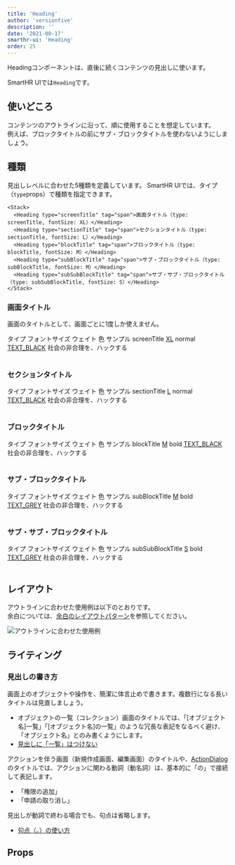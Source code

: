 ```yaml
---
title: 'Heading'
author: 'versionfive'
description: ''
date: '2021-08-17'
smarthr-ui: 'Heading'
order: 25
---
```



<ComponentStory name="Heading" />

Headingコンポーネントは、直後に続くコンテンツの見出しに使います。

SmartHR UIでは`Heading`です。


## 使いどころ
コンテンツのアウトラインに沿って、順に使用することを想定しています。  
例えば、ブロックタイトルの前にサブ・ブロックタイトルを使わないようにしましょう。


## 種類
見出しレベルに合わせた5種類を定義しています。
SmartHR UIでは、タイプ（`type`props）で種類を指定できます。

```tsx live=true
<Stack>
  <Heading type="screenTitle" tag="span">画面タイトル（type: screenTitle, fontSize: XL）</Heading>
  <Heading type="sectionTitle" tag="span">セクションタイトル（type: sectionTitle, fontSize: L）</Heading>
  <Heading type="blockTitle" tag="span">ブロックタイトル（type: blockTitle, fontSize: M）</Heading>
  <Heading type="subBlockTitle" tag="span">サブ・ブロックタイトル（type: subBlockTitle, fontSize: M）</Heading>
  <Heading type="subSubBlockTitle" tag="span">サブ・サブ・ブロックタイトル（type: subSubBlockTitle, fontSize: S）</Heading>
</Stack>
```

### 画面タイトル

画面のタイトルとして、画面ごとに1度しか使えません。

<Table>
  <Head>
    <Row>
      <Cell>タイプ</Cell>
      <Cell>フォントサイズ</Cell>
      <Cell>ウェイト</Cell>
      <Cell>色</Cell>
      <Cell>サンプル</Cell>
    </Row>
  </Head>
  <Body>
    <Row>
      <Cell>screenTitle</Cell>
      <Cell><a href="/products/design-tokens/typography/">XL</a></Cell>
      <Cell>normal</Cell>
      <Cell><a href="/products/design-tokens/color/#h3-2">TEXT_BLACK</a></Cell>
      <Cell><Heading type="screenTitle" tag="span">社会の非合理を、ハックする</Heading></Cell>
    </Row>
  </Body>
</Table>

### セクションタイトル

<Table>
  <Head>
    <Row>
      <Cell>タイプ</Cell>
      <Cell>フォントサイズ</Cell>
      <Cell>ウェイト</Cell>
      <Cell>色</Cell>
      <Cell>サンプル</Cell>
    </Row>
  </Head>
  <Body>
    <Row>
      <Cell>sectionTitle</Cell>
      <Cell><a href="/products/design-tokens/typography/">L</a></Cell>
      <Cell>normal</Cell>
      <Cell><a href="/products/design-tokens/color/#h3-2">TEXT_BLACK</a></Cell>
      <Cell><Heading type="sectionTitle" tag="span">社会の非合理を、ハックする</Heading></Cell>
    </Row>
  </Body>
</Table>

### ブロックタイトル

<Table>
  <Head>
    <Row>
      <Cell>タイプ</Cell>
      <Cell>フォントサイズ</Cell>
      <Cell>ウェイト</Cell>
      <Cell>色</Cell>
      <Cell>サンプル</Cell>
    </Row>
  </Head>
  <Body>
    <Row>
      <Cell>blockTitle</Cell>
      <Cell><a href="/products/design-tokens/typography/">M</a></Cell>
      <Cell>bold</Cell>
      <Cell><a href="/products/design-tokens/color/#h3-2">TEXT_BLACK</a></Cell>
      <Cell><Heading type="blockTitle" tag="span">社会の非合理を、ハックする</Heading></Cell>
    </Row>
  </Body>
</Table>

### サブ・ブロックタイトル

<Table>
  <Head>
    <Row>
      <Cell>タイプ</Cell>
      <Cell>フォントサイズ</Cell>
      <Cell>ウェイト</Cell>
      <Cell>色</Cell>
      <Cell>サンプル</Cell>
    </Row>
  </Head>
  <Body>
    <Row>
      <Cell>subBlockTitle</Cell>
      <Cell><a href="/products/design-tokens/typography/">M</a></Cell>
      <Cell>bold</Cell>
      <Cell><a href="/products/design-tokens/color/#h3-2">TEXT_GREY</a></Cell>
      <Cell><Heading type="subBlockTitle" tag="span">社会の非合理を、ハックする</Heading></Cell>
    </Row>
  </Body>
</Table>

### サブ・サブ・ブロックタイトル

<Table>
  <Head>
    <Row>
      <Cell>タイプ</Cell>
      <Cell>フォントサイズ</Cell>
      <Cell>ウェイト</Cell>
      <Cell>色</Cell>
      <Cell>サンプル</Cell>
    </Row>
  </Head>
  <Body>
    <Row>
      <Cell>subSubBlockTitle</Cell>
      <Cell><a href="/products/design-tokens/typography/">S</a></Cell>
      <Cell>bold</Cell>
      <Cell><a href="/products/design-tokens/color/#h3-2">TEXT_GREY</a></Cell>
      <Cell><Heading type="subSubBlockTitle" tag="span">社会の非合理を、ハックする</Heading></Cell>
    </Row>
  </Body>
</Table>


## レイアウト
アウトラインに合わせた使用例は以下のとおりです。  
余白については、[余白のレイアウトパターン](/products/design-patterns/spacing-layout-pattern/)を参照してください。

![アウトラインに合わせた使用例](./images/heading-sample.png)


## ライティング

### 見出しの書き方

画面上のオブジェクトや操作を、簡潔に体言止めで書きます。複数行になる長いタイトルは見直しましょう。
- オブジェクトの一覧（コレクション）画面のタイトルでは、「[オブジェクト名]一覧」「[オブジェクト名]の一覧」のような冗長な表記をなるべく避け、「オブジェクト名」とのみ書くようにします。
- [見出しに「一覧」はつけない](../../../products/contents/writing-style/#rec3LamZBSb6ghWPv-0)

アクションを伴う画面（新規作成画面、編集画面）のタイトルや、[ActionDialog](/products/components/dialog/)のタイトルでは、アクションに関わる動詞（動名詞）は、基本的に「の」で接続して表記します。

- 「権限の追加」
- 「申請の取り消し」

見出しが動詞で終わる場合でも、句点は省略します。
- [句点（。）の使い方](../../..//products/contents/writing-style/#recn6q5jT7ewW7pZ3-0)

## Props

<ComponentPropsTable name="Heading" />
